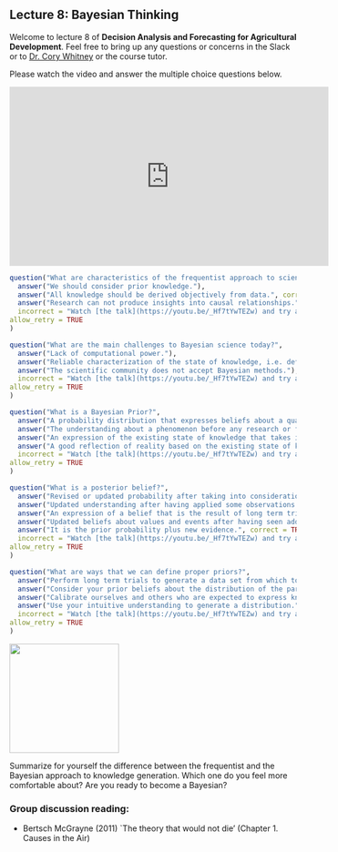 ## Lecture 8: Bayesian Thinking {#bayes}
<!-- reference with [Bayesian thinking](#bayes) -->

Welcome to lecture 8 of **Decision Analysis and Forecasting for Agricultural Development**. Feel free to bring up any questions or concerns in the Slack or to [Dr. Cory Whitney](mailto:cory.whitney@uni-bonn.de?subject=[Lecture_6]%20Decision%20Analysis%20Lecture) or the course tutor. 

Please watch the video and answer the multiple choice questions below.

<!-- https://youtu.be/_Hf7tYwTEZw -->

<iframe width="560" height="315" src="https://www.youtube.com/embed/_Hf7tYwTEZw" frameborder="0" allowfullscreen></iframe>

```r
question("What are characteristics of the frequentist approach to science?",
  answer("We should consider prior knowledge."),
  answer("All knowledge should be derived objectively from data.", correct = TRUE),
  answer("Research can not produce insights into causal relationships.", correct = TRUE),
  incorrect = "Watch [the talk](https://youtu.be/_Hf7tYwTEZw) and try again.",
allow_retry = TRUE
)
```


```r
question("What are the main challenges to Bayesian science today?",
  answer("Lack of computational power."),
  answer("Reliable characterization of the state of knowledge, i.e. definition of good Bayesian priors", correct = TRUE),
  answer("The scientific community does not accept Bayesian methods."),
  incorrect = "Watch [the talk](https://youtu.be/_Hf7tYwTEZw) and try again.",
allow_retry = TRUE
)
```


```r
question("What is a Bayesian Prior?",
  answer("A probability distribution that expresses beliefs about a quantity before some evidence is taken into account.", correct = TRUE),
  answer("The understanding about a phenomenon before any research or formal data collection.", correct = TRUE),
  answer("An expression of the existing state of knowledge that takes into account all existing data and available knowledge.", correct = TRUE),
  answer("A good reflection of reality based on the existing state of knowledge.", correct = TRUE),
  incorrect = "Watch [the talk](https://youtu.be/_Hf7tYwTEZw) and try again.",
allow_retry = TRUE
)
```


```r
question("What is a posterior belief?",
  answer("Revised or updated probability after taking into consideration new information.", correct = TRUE),
  answer("Updated understanding after having applied some observations or research to our prior belief.", correct = TRUE),
  answer("An expression of a belief that is the result of long term trials and investigations."),
  answer("Updated beliefs about values and events after having seen additional information.", correct = TRUE),
  answer("It is the prior probability plus new evidence.", correct = TRUE),
  incorrect = "Watch [the talk](https://youtu.be/_Hf7tYwTEZw) and try again.",
allow_retry = TRUE
)
```


```r
question("What are ways that we can define proper priors?",
  answer("Perform long term trials to generate a data set from which to generate reliable values."),
  answer("Consider your prior beliefs about the distribution of the parameters.", correct = TRUE),
  answer("Calibrate ourselves and others who are expected to express knowledge.", correct = TRUE),
  answer("Use your intuitive understanding to generate a distribution.", correct = TRUE),
  incorrect = "Watch [the talk](https://youtu.be/_Hf7tYwTEZw) and try again.",
allow_retry = TRUE
)
```

![](images/bayesian-hypothesis-testing.jpg){width=2in} 

Summarize for yourself the difference between the frequentist and the Bayesian approach to knowledge generation. Which one do you feel more comfortable about? Are you ready to become a Bayesian?

### Group discussion reading: 

- Bertsch McGrayne (2011) `The theory that would not die’  (Chapter 1. Causes in the Air)
